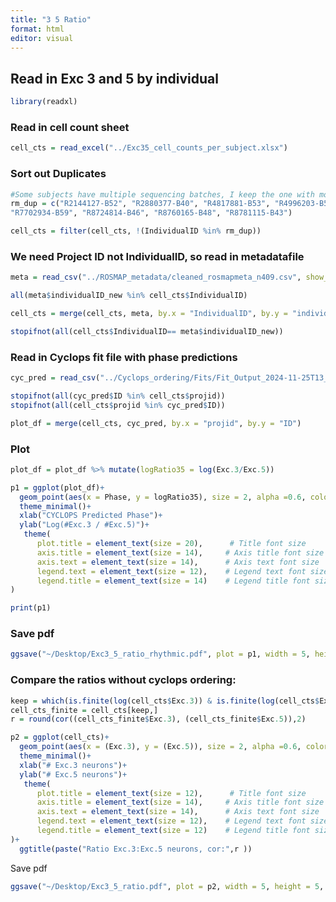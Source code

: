 ```yaml
---
title: "3 5 Ratio"
format: html
editor: visual
---
```


## Read in Exc 3 and 5 by individual

```r
library(readxl)
```

### Read in cell count sheet

```r
cell_cts = read_excel("../Exc35_cell_counts_per_subject.xlsx")
```

### Sort out Duplicates

```r
#Some subjects have multiple sequencing batches, I keep the one with more counts, see select_best_scROSMAPsubclusters.qmd
rm_dup = c("R2144127-B52", "R2880377-B40", "R4817881-B53", "R4996203-B51", "R5447358-B36", "R5693901-B4",  "R6280004-B50", "R6679530-B52",
"R7702934-B59", "R8724814-B46", "R8760165-B48", "R8781115-B43")

cell_cts = filter(cell_cts, !(IndividualID %in% rm_dup))
```

### We need Project ID not IndividualID, so read in metadatafile

```r
meta = read_csv("../ROSMAP_metadata/cleaned_rosmapmeta_n409.csv", show_col_types = F)

all(meta$individualID_new %in% cell_cts$IndividualID)

cell_cts = merge(cell_cts, meta, by.x = "IndividualID", by.y = "individualID_new")

stopifnot(all(cell_cts$IndividualID== meta$individualID_new))


```

### Read in Cyclops fit file with phase predictions

```r
cyc_pred = read_csv("../Cyclops_ordering/Fits/Fit_Output_2024-11-25T13_12_00.csv", show_col_types = F)

stopifnot(all(cyc_pred$ID %in% cell_cts$projid))
stopifnot(all(cell_cts$projid %in% cyc_pred$ID))

plot_df = merge(cell_cts, cyc_pred, by.x = "projid", by.y = "ID")
```

### Plot

```r
plot_df = plot_df %>% mutate(logRatio35 = log(Exc.3/Exc.5))

p1 = ggplot(plot_df)+
  geom_point(aes(x = Phase, y = logRatio35), size = 2, alpha =0.6, color = "#0091ff")+
  theme_minimal()+
  xlab("CYCLOPS Predicted Phase")+
  ylab("Log(#Exc.3 / #Exc.5)")+
   theme(
      plot.title = element_text(size = 20),      # Title font size
      axis.title = element_text(size = 14),     # Axis title font size
      axis.text = element_text(size = 14),      # Axis text font size
      legend.text = element_text(size = 12),    # Legend text font size
      legend.title = element_text(size = 14)    # Legend title font size
)

print(p1)  
```

### Save pdf

```r
ggsave("~/Desktop/Exc3_5_ratio_rhythmic.pdf", plot = p1, width = 5, height = 4, units = "in")
```

### Compare the ratios without cyclops ordering:

```r

keep = which(is.finite(log(cell_cts$Exc.3)) & is.finite(log(cell_cts$Exc.5)))
cell_cts_finite = cell_cts[keep,]
r = round(cor((cell_cts_finite$Exc.3), (cell_cts_finite$Exc.5)),2)

p2 = ggplot(cell_cts)+
  geom_point(aes(x = (Exc.3), y = (Exc.5)), size = 2, alpha =0.6, color = "#0091ff")+
  theme_minimal()+
  xlab("# Exc.3 neurons")+
  ylab("# Exc.5 neurons")+
   theme(
      plot.title = element_text(size = 12),      # Title font size
      axis.title = element_text(size = 14),     # Axis title font size
      axis.text = element_text(size = 14),      # Axis text font size
      legend.text = element_text(size = 12),    # Legend text font size
      legend.title = element_text(size = 12)    # Legend title font size
)+
  ggtitle(paste("Ratio Exc.3:Exc.5 neurons, cor:",r ))

```

Save pdf

```r
ggsave("~/Desktop/Exc3_5_ratio.pdf", plot = p2, width = 5, height = 5, units = "in")
```
